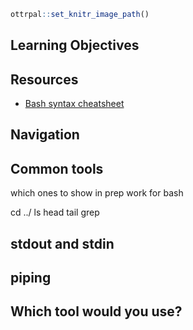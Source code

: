 ```r
ottrpal::set_knitr_image_path()
```

## Learning Objectives

## Resources

* [Bash syntax cheatsheet](http://bxlab.github.io/cmdb-bootcamp/cheatsheet/unix.html)

## Navigation


## Common tools

which ones to show in prep work for bash

cd ../
ls
head
tail
grep

## stdout and stdin

## piping

## Which tool would you use?
